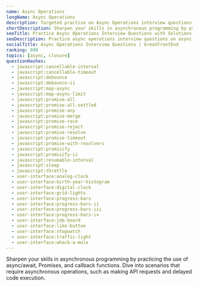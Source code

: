```yaml
---
name: Async Operations
longName: Async Operations
description: Targeted practice on Async Operations interview questions
shortDescription: Sharpen your skills in asynchronous programming by practicing the use of async/await, Promises, and callback functions.
seoTitle: Practice Async Operations Interview Questions with Solutions
seoDescription: Practice async operations interview questions on async / await, Promises, and callbacks. Code in-browser with quality solutions and tests from ex-interviewers.
socialTitle: Async Operations Interview Questions | GreatFrontEnd
ranking: 999
topics: [async, closure]
questionHashes:
  - javascript:cancellable-interval
  - javascript:cancellable-timeout
  - javascript:debounce
  - javascript:debounce-ii
  - javascript:map-async
  - javascript:map-async-limit
  - javascript:promise-all
  - javascript:promise-all-settled
  - javascript:promise-any
  - javascript:promise-merge
  - javascript:promise-race
  - javascript:promise-reject
  - javascript:promise-resolve
  - javascript:promise-timeout
  - javascript:promise-with-resolvers
  - javascript:promisify
  - javascript:promisify-ii
  - javascript:resumable-interval
  - javascript:sleep
  - javascript:throttle
  - user-interface:analog-clock
  - user-interface:birth-year-histogram
  - user-interface:digital-clock
  - user-interface:grid-lights
  - user-interface:progress-bars
  - user-interface:progress-bars-ii
  - user-interface:progress-bars-iii
  - user-interface:progress-bars-iv
  - user-interface:job-board
  - user-interface:like-button
  - user-interface:stopwatch
  - user-interface:traffic-light
  - user-interface:whack-a-mole
---
```


Sharpen your skills in asynchronous programming by practicing the use of async/await, Promises, and callback functions. Dive into scenarios that require asynchronous operations, such as making API requests and delayed code execution.
